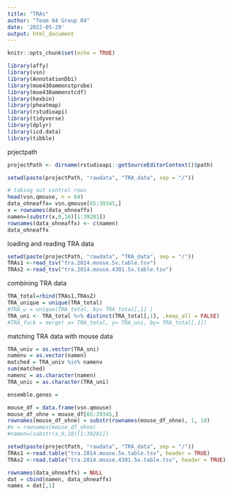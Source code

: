 ```yaml
---
title: "TRAs"
author: "Team 04 Group 04"
date: '2022-05-29'
output: html_document
---
```


```r
knitr::opts_chunk$set(echo = TRUE)
```

```r
library(affy)
library(vsn)
library(AnnotationDbi)
library(moe430ammenstprobe)
library(moe430ammenstcdf)
library(hexbin)
library(pheatmap)
library(rstudioapi)
library(tidyverse)
library(dplyr)
library(icd.data)
library(tibble)
```

prjectpath
```r
projectPath <- dirname(rstudioapi::getSourceEditorContext()$path)
```

```r
setwd(paste(projectPath, "rawdata", "TRA_data", sep = "/"))
```

```r
# taking out control rows
head(vsn.qmouse, n = 64)
data_ohneaffx= vsn.qmouse[65:39345,]
x = rownames(data_ohneaffx)
namen=(substr(x,0,18)[1:39281])
rownames(data_ohneaffx) <- c(namen)
data_ohneaffx
```

loading and reading TRA data
```r
setwd(paste(projectPath, "rawdata", "TRA_data", sep = "/"))
TRAs1 <-read_tsv("tra.2014.mouse.5x.table.tsv")
TRAs2 <-read_tsv("tra.2014.mouse.4301.5x.table.tsv")
```

combining TRA data
```r
TRA_total=rbind(TRAs1,TRAs2)
TRA_unique = unique(TRA_total)
#TRA_u = unique(TRA_total, by= TRA_total[,1] )
TRA_uni <- TRA_total %>% distinct(TRA_total[,1], .keep_all = FALSE)
#TRA_fuck = merge( x= TRA_total, y= TRA_uni, by= TRA_total[,1])
```

matching TRA data with mouse data
```r
TRA_univ = as.vector(TRA_uni)
namenv = as.vector(namen)
matched = TRA_univ %in% namenv
sum(matched)
namenc = as.character(namen)
TRA_unic = as.character(TRA_uni)

```
```r
ensemble.genes = 

mouse_df = data.frame(vsn.qmouse)
mouse_df_ohne = mouse_df[65:39345,]
rownames(mouse_df_ohne) = substr(rownames(mouse_df_ohne), 1, 18)
#x = rownames(mouse_df_ohne)
#namen=(substr(x,0,18)[1:39281])

setwd(paste(projectPath, "rawdata", "TRA_data", sep = "/"))
TRAs1 <-read.table("tra.2014.mouse.5x.table.tsv", header = TRUE)
TRAs2 <-read.table("tra.2014.mouse.4301.5x.table.tsv", header = TRUE)


```

```r
rownames(data_ohneaffx) = NULL
dat = cbind(namen, data_ohneaffx)
names = dat[,1]

```
